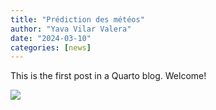 ```yaml
---
title: "Prédiction des météos"
author: "Yava Vilar Valera"
date: "2024-03-10"
categories: [news]
---
```


This is the first post in a Quarto blog. Welcome!

![](images/Météo.jpg)
